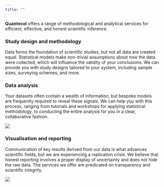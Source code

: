 ```yaml
---
title: ""
---
```


**Quantecol** offers a range of methodological and analytical services for efficient, effective, and honest scientific inference.

### Study design and methodology

Data forms the foundation of scientific studies, but not all data are created equal. Statistical models make non-trivial assumptions about how the data were collected, which will influence the validity of your conclusions. We can provide you with study designs tailored to your system, including sample sizes, surveying schemes, and more.

### Data analysis

Your datasets often contain a wealth of information, but bespoke models are frequently required to reveal these signals. We can help you with this process, ranging from tutorials and workshops for applying statistical methodology, to conducting the entire analysis for you in a clear, collaborative fashion.

![](img/code.png)

### Visualisation and reporting

Communication of key results derived from our data is what advances scientific fields, but we are experiencing a replication crisis. We believe that honest reporting involves a proper display of uncertainty and does not hide the raw data. The services we offer are predicated on transparency and scientific integrity.

![](img/fig-kaplam.jpg)
